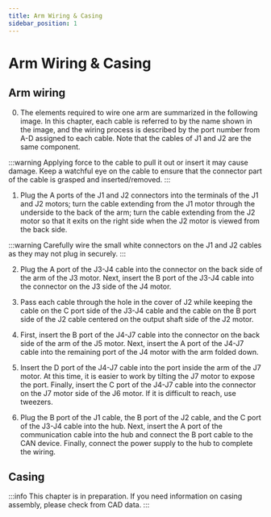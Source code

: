 ```yaml
---
title: Arm Wiring & Casing
sidebar_position: 1
---
```



# Arm Wiring & Casing

## Arm wiring

0. The elements required to wire one arm are summarized in the following image. In this chapter, each cable is referred to by the name shown in the image, and the wiring process is described by the port number from A-D assigned to each cable. Note that the cables of J1 and J2 are the same component.

<BlockImage src="hardware/electronics-guide/arm-cable-list.png" alt="arm cable list" width="80" />

:::warning
Applying force to the cable to pull it out or insert it may cause damage. Keep a watchful eye on the cable to ensure that the connector part of the cable is grasped and inserted/removed.
:::

1. Plug the A ports of the J1 and J2 connectors into the terminals of the J1 and J2 motors; turn the cable extending from the J1 motor through the underside to the back of the arm; turn the cable extending from the J2 motor so that it exits on the right side when the J2 motor is viewed from the back side.

<BlockImage src="hardware/electronics-guide/cable1.png" alt="cable1" width="80%" />

:::warning
Carefully wire the small white connectors on the J1 and J2 cables as they may not plug in securely.
:::

2. Plug the A port of the J3-J4 cable into the connector on the back side of the arm of the J3 motor. Next, insert the B port of the J3-J4 cable into the connector on the J3 side of the J4 motor.

<BlockImage src="hardware/electronics-guide/cable2.png" alt="cable2" width="80%" />

3. Pass each cable through the hole in the cover of J2 while keeping the cable on the C port side of the J3-J4 cable and the cable on the B port side of the J2 cable centered on the output shaft side of the J2 motor.

<BlockImage src="hardware/electronics-guide/cable3.png" alt="cable3" width="80%" />

4. First, insert the B port of the J4-J7 cable into the connector on the back side of the arm of the J5 motor. Next, insert the A port of the J4-J7 cable into the remaining port of the J4 motor with the arm folded down.

<BlockImage src="hardware/electronics-guide/cable4.png" alt="cable4" width="80%" />

5. Insert the D port of the J4-J7 cable into the port inside the arm of the J7 motor. At this time, it is easier to work by tilting the J7 motor to expose the port. Finally, insert the C port of the J4-J7 cable into the connector on the J7 motor side of the J6 motor. If it is difficult to reach, use tweezers.

<BlockImage src="hardware/electronics-guide/cable5.png" alt="cable5" width="80%" />

6. Plug the B port of the J1 cable, the B port of the J2 cable, and the C port of the J3-J4 cable into the hub. Next, insert the A port of the communication cable into the hub and connect the B port cable to the CAN device.
Finally, connect the power supply to the hub to complete the wiring.

<BlockImage src="hardware/electronics-guide/cable6.png" alt="cable6" width="80%" />

## Casing

:::info
This chapter is in preparation. If you need information on casing assembly, please check from CAD data.
:::